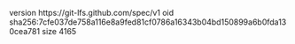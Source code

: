 version https://git-lfs.github.com/spec/v1
oid sha256:7cfe037de758a116e8a9fed81cf0786a16343b04bd150899a6b0fda130cea781
size 4165

